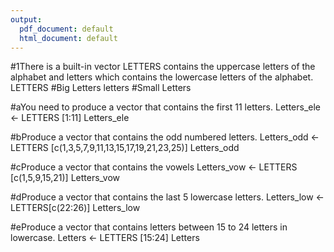 ```yaml
---
output:
  pdf_document: default
  html_document: default
---
```

#1There is a built-in vector LETTERS contains the uppercase letters of the alphabet and letters which contains the lowercase letters of the alphabet. 
LETTERS #Big Letters
letters #Small Letters


#aYou need to produce a vector that contains the first 11 letters.
Letters_ele <- LETTERS [1:11]
Letters_ele


#bProduce a vector that contains the odd numbered letters.
Letters_odd <- LETTERS [c(1,3,5,7,9,11,13,15,17,19,21,23,25)]
Letters_odd


#cProduce a vector that contains the vowels
Letters_vow <- LETTERS [c(1,5,9,15,21)]
Letters_vow

#dProduce a vector that contains the last 5 lowercase letters.
Letters_low <-LETTERS[c(22:26)]
Letters_low

#eProduce a vector that contains letters between 15 to 24 letters in lowercase.
Letters <- LETTERS [15:24]
Letters

